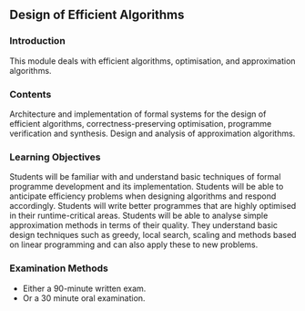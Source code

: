 ## Design of Efficient Algorithms

### Introduction

This module deals with efficient algorithms, optimisation, and approximation algorithms.


### Contents

Architecture and implementation of formal systems for the design of efficient algorithms, correctness-preserving optimisation, programme verification and synthesis.
Design and analysis of approximation algorithms.


### Learning Objectives

Students will be familiar with and understand basic techniques of formal programme development and its implementation.
Students will be able to anticipate efficiency problems when designing algorithms and respond accordingly.
Students will write better programmes that are highly optimised in their runtime-critical areas.
Students will be able to analyse simple approximation methods in terms of their quality. They understand basic design techniques such as greedy, local search, scaling and methods based on linear programming and can also apply these to new problems.


### Examination Methods

- Either a 90-minute written exam.
- Or a 30 minute oral examination.
